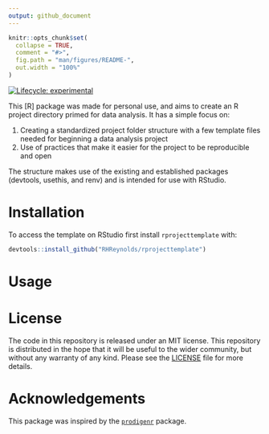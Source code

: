 ```yaml
---
output: github_document
---
```


<!-- README.md is generated from README.Rmd. Please edit that file -->

```r
knitr::opts_chunk$set(
  collapse = TRUE,
  comment = "#>",
  fig.path = "man/figures/README-",
  out.width = "100%"
)
```

<!-- badges: start -->
[![Lifecycle: experimental](https://img.shields.io/badge/lifecycle-experimental-orange.svg)](https://www.tidyverse.org/lifecycle/#experimental)
<!-- badges: end -->

This [R] package was made for personal use, and aims to create an R project directory primed for data analysis. It has a simple focus on:

1. Creating a standardized project folder structure with a few template files
needed for beginning a data analysis project
2. Use of practices that make it easier for the project to be reproducible and open

The structure makes use of the existing and established packages (devtools, usethis, and renv) and is intended for use with RStudio.

# Installation

To access the template on RStudio first install `rprojecttemplate` with:

``` .r
devtools::install_github("RHReynolds/rprojecttemplate")
```

# Usage

# License
The code in this repository is released under an MIT license. This repository is distributed in the hope that it will be useful to the wider community, but without any warranty of any kind. Please see the [LICENSE](LICENSE.md) file for more details. 

# Acknowledgements
This package was inspired by the [`prodigenr`](https://github.com/rostools/prodigenr) package.